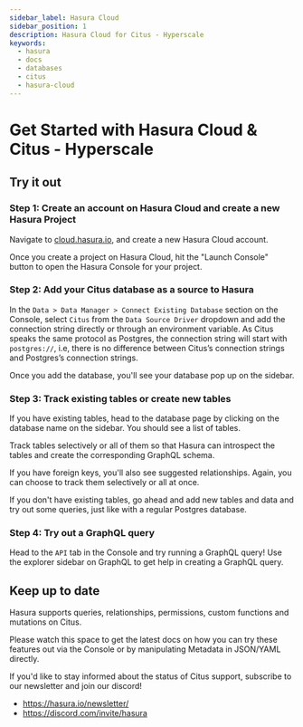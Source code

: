 ```yaml
---
sidebar_label: Hasura Cloud
sidebar_position: 1
description: Hasura Cloud for Citus - Hyperscale
keywords:
  - hasura
  - docs
  - databases
  - citus
  - hasura-cloud
---
```



# Get Started with Hasura Cloud & Citus - Hyperscale

## Try it out

### Step 1: Create an account on Hasura Cloud and create a new Hasura Project

Navigate to
[cloud.hasura.io](https://cloud.hasura.io/signup/?pg=docs&plcmt=body&cta=navigate-to-cloud-hasura-io&tech=default&skip_onboarding=true),
and create a new Hasura Cloud account.

Once you create a project on Hasura Cloud, hit the "Launch Console" button to open the Hasura Console for your project.

<Thumbnail src="/img/getting-started/create-project.png" alt="Connect new or existing database" width="600px" />

### Step 2: Add your Citus database as a source to Hasura

In the `Data > Data Manager > Connect Existing Database` section on the Console, select `Citus` from the
`Data Source Driver` dropdown and add the connection string directly or through an environment variable. As Citus speaks
the same protocol as Postgres, the connection string will start with `postgres://`, i.e, there is no difference between
Citus’s connection strings and Postgres’s connection strings.

<Thumbnail
  src="/img/databases/citus-hyperscale-postgres/connect-citus-db_console_2.10.1.png"
  alt="Add source"
  width="600px"
/>

Once you add the database, you'll see your database pop up on the sidebar.

### Step 3: Track existing tables or create new tables

If you have existing tables, head to the database page by clicking on the database name on the sidebar. You should see a
list of tables.

<!--

   .. thumbnail:: /img/databases/ms-sql-server/3-manage-mydb.png
      :alt: Manage my-db
      :width: 1000px

-->

Track tables selectively or all of them so that Hasura can introspect the tables and create the corresponding GraphQL
schema.

<!--

   .. thumbnail:: /img/databases/ms-sql-server/4-track-tables.png
      :alt: Track tables
      :width: 1000px

-->

If you have foreign keys, you'll also see suggested relationships. Again, you can choose to track them selectively or
all at once.

<!--

   .. thumbnail:: /img/databases/ms-sql-server/5-track-rels.png
      :alt: Track relationships
      :width: 1000px

-->

If you don't have existing tables, go ahead and add new tables and data and try out some queries, just like with a
regular Postgres database.

<!--

   Step 3: Option 2: Create new tables
   ^^^^^^^^^^^^^^^^^^^^^^^^^^^^^^^^^^^

   If you don't have existing tables, head to the Run SQL window
   to run SQL against your SQL Server database and create tables or hit the Create Table button
   to create a table.

   If you're running raw SQL queries to create your tables, Don't forget to check "track metadata"
   at the bottom of the Run SQL window to make sure Hasura tracks your new database objects
   in its GraphQL schema.


   .. thumbnail:: /img/databases/ms-sql-server/7-run-sql.png
      :alt: Run SQL to create table
      :width: 1000px

-->

### Step 4: Try out a GraphQL query

Head to the `API` tab in the Console and try running a GraphQL query! Use the explorer sidebar on GraphQL to get help in
creating a GraphQL query.

<Thumbnail src="/img/databases/api-explorer_step-4_console_2.10.1.png" alt="Make GraphQL query" width="1100px" />

## Keep up to date

Hasura supports queries, relationships, permissions, custom functions and mutations on Citus.

Please watch this space to get the latest docs on how you can try these features out via the Console or by manipulating
Metadata in JSON/YAML directly.

If you'd like to stay informed about the status of Citus support, subscribe to our newsletter and join our discord!

- https://hasura.io/newsletter/
- https://discord.com/invite/hasura
